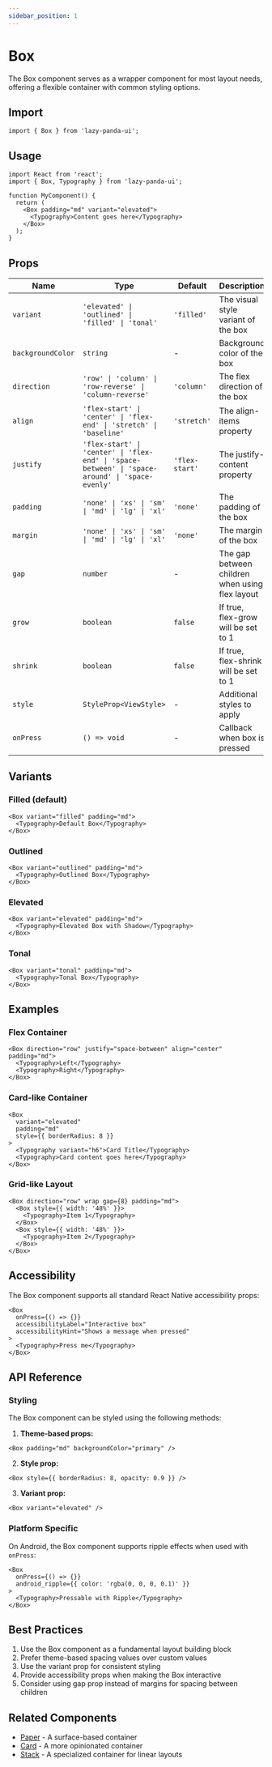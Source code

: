 ```yaml
---
sidebar_position: 1
---
```


# Box

The Box component serves as a wrapper component for most layout needs, offering a flexible container with common styling options.

## Import

```tsx
import { Box } from 'lazy-panda-ui';
```

## Usage

```tsx
import React from 'react';
import { Box, Typography } from 'lazy-panda-ui';

function MyComponent() {
  return (
    <Box padding="md" variant="elevated">
      <Typography>Content goes here</Typography>
    </Box>
  );
}
```

## Props

| Name | Type | Default | Description |
|------|------|---------|-------------|
| `variant` | `'elevated' \| 'outlined' \| 'filled' \| 'tonal'` | `'filled'` | The visual style variant of the box |
| `backgroundColor` | `string` | - | Background color of the box |
| `direction` | `'row' \| 'column' \| 'row-reverse' \| 'column-reverse'` | `'column'` | The flex direction of the box |
| `align` | `'flex-start' \| 'center' \| 'flex-end' \| 'stretch' \| 'baseline'` | `'stretch'` | The align-items property |
| `justify` | `'flex-start' \| 'center' \| 'flex-end' \| 'space-between' \| 'space-around' \| 'space-evenly'` | `'flex-start'` | The justify-content property |
| `padding` | `'none' \| 'xs' \| 'sm' \| 'md' \| 'lg' \| 'xl'` | `'none'` | The padding of the box |
| `margin` | `'none' \| 'xs' \| 'sm' \| 'md' \| 'lg' \| 'xl'` | `'none'` | The margin of the box |
| `gap` | `number` | - | The gap between children when using flex layout |
| `grow` | `boolean` | `false` | If true, flex-grow will be set to 1 |
| `shrink` | `boolean` | `false` | If true, flex-shrink will be set to 1 |
| `style` | `StyleProp<ViewStyle>` | - | Additional styles to apply |
| `onPress` | `() => void` | - | Callback when box is pressed |

## Variants

### Filled (default)
```tsx
<Box variant="filled" padding="md">
  <Typography>Default Box</Typography>
</Box>
```

### Outlined
```tsx
<Box variant="outlined" padding="md">
  <Typography>Outlined Box</Typography>
</Box>
```

### Elevated
```tsx
<Box variant="elevated" padding="md">
  <Typography>Elevated Box with Shadow</Typography>
</Box>
```

### Tonal
```tsx
<Box variant="tonal" padding="md">
  <Typography>Tonal Box</Typography>
</Box>
```

## Examples

### Flex Container
```tsx
<Box direction="row" justify="space-between" align="center" padding="md">
  <Typography>Left</Typography>
  <Typography>Right</Typography>
</Box>
```

### Card-like Container
```tsx
<Box
  variant="elevated"
  padding="md"
  style={{ borderRadius: 8 }}
>
  <Typography variant="h6">Card Title</Typography>
  <Typography>Card content goes here</Typography>
</Box>
```

### Grid-like Layout
```tsx
<Box direction="row" wrap gap={8} padding="md">
  <Box style={{ width: '48%' }}>
    <Typography>Item 1</Typography>
  </Box>
  <Box style={{ width: '48%' }}>
    <Typography>Item 2</Typography>
  </Box>
</Box>
```

## Accessibility

The Box component supports all standard React Native accessibility props:

```tsx
<Box
  onPress={() => {}}
  accessibilityLabel="Interactive box"
  accessibilityHint="Shows a message when pressed"
>
  <Typography>Press me</Typography>
</Box>
```

## API Reference

### Styling

The Box component can be styled using the following methods:

1. **Theme-based props:**
```tsx
<Box padding="md" backgroundColor="primary" />
```

2. **Style prop:**
```tsx
<Box style={{ borderRadius: 8, opacity: 0.9 }} />
```

3. **Variant prop:**
```tsx
<Box variant="elevated" />
```

### Platform Specific

On Android, the Box component supports ripple effects when used with `onPress`:

```tsx
<Box
  onPress={() => {}}
  android_ripple={{ color: 'rgba(0, 0, 0, 0.1)' }}
>
  <Typography>Pressable with Ripple</Typography>
</Box>
```

## Best Practices

1. Use the Box component as a fundamental layout building block
2. Prefer theme-based spacing values over custom values
3. Use the variant prop for consistent styling
4. Provide accessibility props when making the Box interactive
5. Consider using gap prop instead of margins for spacing between children

## Related Components

- [Paper](paper) - A surface-based container
- [Card](card) - A more opinionated container
- [Stack](stack) - A specialized container for linear layouts
